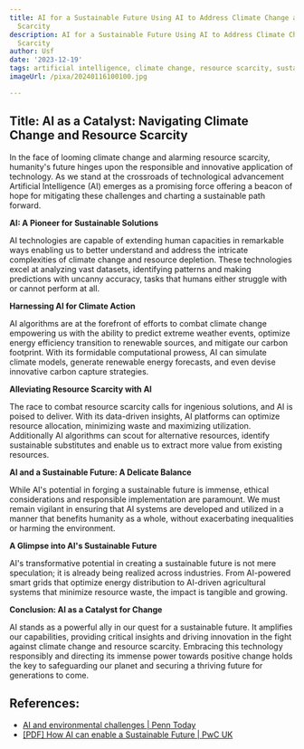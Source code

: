 ```yaml
---
title: AI for a Sustainable Future Using AI to Address Climate Change and Resource
  Scarcity
description: AI for a Sustainable Future Using AI to Address Climate Change and Resource
  Scarcity
author: Usf
date: '2023-12-19'
tags: artificial intelligence, climate change, resource scarcity, sustainability
imageUrl: /pixa/20240116100100.jpg

---
```

##  Title: AI as a Catalyst: Navigating Climate Change and Resource Scarcity

In the face of looming climate  change  and alarming resource scarcity, humanity's future hinges  upon the responsible and innovative application of technology. As  we stand  at the crossroads of technological  advancement Artificial Intelligence (AI) emerges as a promising force offering a beacon of hope for mitigating these challenges  and charting a sustainable path forward.

**AI: A Pioneer for Sustainable Solutions**

AI technologies are capable of extending human capacities in remarkable ways enabling us to better understand and address the intricate complexities of climate change and resource depletion. These technologies  excel at analyzing vast datasets, identifying patterns and making predictions with uncanny accuracy, tasks that humans either struggle with or cannot perform at all.

**Harnessing AI for Climate Action**

AI algorithms are at the forefront of efforts to combat climate change empowering us with the ability to predict  extreme weather events, optimize energy efficiency transition to renewable sources, and mitigate our carbon  footprint. With its formidable computational prowess, AI can simulate climate models, generate renewable energy forecasts, and even devise innovative carbon  capture strategies.

**Alleviating Resource Scarcity with AI**

The  race to combat resource scarcity  calls  for ingenious solutions, and AI is poised to deliver. With its data-driven insights, AI platforms can optimize resource allocation, minimizing waste and maximizing utilization. Additionally AI algorithms can scout  for alternative resources, identify sustainable substitutes and enable us to extract more value from existing resources.

**AI and  a Sustainable Future: A Delicate Balance**

While AI's potential in forging a sustainable  future is immense, ethical considerations and responsible  implementation are paramount.  We  must remain vigilant in ensuring that AI systems are developed  and utilized  in a manner that benefits humanity  as a whole, without exacerbating  inequalities or harming the environment.

**A Glimpse into AI's Sustainable Future**

AI's transformative potential in  creating a sustainable future is not mere speculation; it is already being realized across  industries. From AI-powered smart grids  that optimize energy distribution to AI-driven agricultural systems  that minimize resource waste, the impact is tangible  and growing.

**Conclusion: AI as a Catalyst for  Change**

AI stands as a powerful ally in our quest for  a sustainable future. It amplifies  our  capabilities, providing  critical insights and driving innovation in the fight against  climate change and resource scarcity.  Embracing this technology responsibly and directing its immense  power towards positive change holds the key  to safeguarding our planet and securing a thriving future for generations to come.

## References:
- [AI and environmental challenges | Penn Today](https://penntoday.upenn.edu/news/penn-law-engineering-ai-and-environmental-challenges)
- [[PDF] How AI can enable a Sustainable Future | PwC UK](https://www.pwc.co.uk/sustainability-climate-change/assets/pdf/how-ai-can-enable-a-sustainable-future.pdf)
